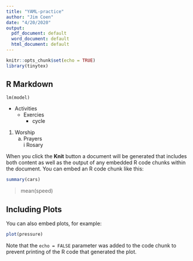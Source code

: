 ```yaml
---
title: "YAML-practice"
author: "Jim Coen"
date: "4/20/2020"
output:
  pdf_document: default
  word_document: default
  html_document: default
---
```


```r
knitr::opts_chunk$set(echo = TRUE)
library(tinytex)
```

## R Markdown

```
lm(model)
```

* Activities
    - Exercies
        + cycle
        
1. Worship
   a. Prayers  
       i Rosary

When you click the **Knit** button a document will be generated that includes both content as well as the output of any embedded R code chunks within the document. You can embed an R code chunk like this:

```r
summary(cars)

```

>    mean(speed)

## Including Plots

You can also embed plots, for example:

```r
plot(pressure)
```

Note that the `echo = FALSE` parameter was added to the code chunk to prevent printing of the R code that generated the plot.
